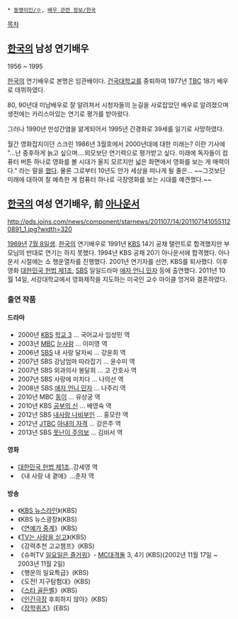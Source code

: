  * [[동명이인/ㅇ]], [[배우 관련 정보/한국]]

[[목차]]
== [[한국]]의 남성 연기배우 ==
1956 ~ 1995 

[[한국]]의 연기배우로 본명은 임관배이다. [[건국대학교]]를 중퇴하여 1977년 [[동양방송|TBC]] 18기 배우로 데뷔하였다. 

80, 90년대 미남배우로 잘 알려져서 시청자들의 눈길을 사로잡았던 배우로 알려졌으며 생전에는 카리스마있는 연기로 평가를 받아왔다. 

그러나 1990년 만성간염을 앓게되어서 1995년 간경화로 39세를 일기로 사망하였다. 

월간 영화잡지이던 스크린 1986년 3월호에서 2000년대에 대한 미래는? 이란 기사에 "...난 중후하게 늙고 싶으며....외모보단 연기력으로 평가받고 싶다. 미래에 독자들이 컴퓨터 버튼 하나로 영화를 볼 시대가 올지 모르지만 넓은 화면에서 영화를 보는 게 매력이다." 라는 말을 [http://blog.naver.com/PostView.nhn?blogId=frankiee&logNo=100051687644&redirect=Dlog&widgetTypeCall=true 했다]. 물론 그로부터 10년도 안가 세상을 떠나게 될 줄은... ~~그것보단 미래에 대하여 잘 예측한 게 컴퓨터 하나로 극장영화를 보는 시대를 예견했다.~~

== [[한국]]의 여성 연기배우, 前 [[아나운서]] == 
http://pds.joins.com/news/component/starnews/201107/14/2011071410551120891_1.jpg?width=320

[[1969년]] [[7월 8일]]생.
[[한국]]의 연기배우로 1991년 [[한국방송공사|KBS]] 14기 공채 탤런트로 합격했지만 부모님의 반대로 연기는 하지 못했다. 1994년 KBS 공채 20기 아나운서에 합격했다. 아나운서 시절에는 쇼 행운열차를 진행했다. 2001년 연기자를 선언, KBS를 퇴사했다. 이후 영화 [[대한민국 헌법 제1조#s-2|대한민국 헌법 제1조]], [[SBS]] 일일드라마 [[애자 언니 민자]] 등에 출연했다. 2011년 10월 14일, 서강대학교에서 영화제작을 지도하는 미국인 교수 마이클 엉거와 결혼하였다.

=== 출연 작품 ===
==== 드라마 ====
* 2000년 [[한국방송공사|KBS]] [[학교 3]]  ... 국어교사 임성민 역
* 2003년 [[문화방송|MBC]] [[눈사람#s-2|눈사람]]  ... 이미영 역
* 2006년 [[SBS]] 내 사랑 달자씨  ... 강윤희 역
* 2007년 SBS 강남엄마 따라잡기  ... 윤수미 역
* 2007년 SBS 외과의사 봉달희  ... 고 간호사 역
* 2007년 SBS 사랑에 미치다  ... 나의선 역
* 2008년 SBS [[애자 언니 민자]]  ... 나주리 역
* 2010년 MBC [[동이(드라마)|동이]]  ... 유상궁 역 
* 2010년 KBS [[공부의 신|공부의 신]]  ... 배영숙 역 
* 2012년 SBS [[내사랑 나비부인]]  ... 홍모란 역
* 2012년 [[JTBC]] [[아내의 자격]]  ... 강은주 역
* 2013년 SBS [[못난이 주의보]] ... 김비서 역

==== 영화 ====
* [[대한민국 헌법 제1조#s-2|대한민국 헌법 제1조]]..강세영 역
* 《내 사랑 내 곁에》...춘자 역

==== 방송 ====
* 《[[KBS 뉴스라인]]》(KBS)
* 《KBS 뉴스광장》(KBS)
* 《[[연예가 중계]]》(KBS)
* 《[[TV는 사랑을 싣고]]》(KBS)
* 《강력추천 고교챔프》(KBS)
* 《슈퍼TV [[일요일은 즐거워]]》- [[MC대격돌]] 3, 4기 (KBS)(2002년 11월 17일 ~ 2003년 11월 2일)
* 《행운의 일요특급》(KBS)
* 《도전! 지구탐험대》(KBS)
* 《[[스타 골든벨]]》(KBS)
* 《[[인간극장]] 후회하지 않아》(KBS)
* 《[[장학퀴즈]]》(EBS)
